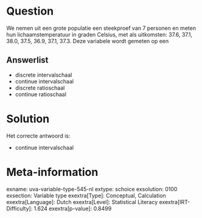 Question
========

We nemen uit een grote populatie een steekproef van 7 personen en meten
hun lichaamstemperatuur in graden Celsius, met als uitkomsten: 37.6,
37.1, 38.0, 37.5, 36.9, 37.1, 37.3. Deze variabele wordt gemeten op een


Answerlist
----------

* discrete intervalschaal
* continue intervalschaal
* discrete ratioschaal
* continue ratioschaal

Solution
========

Het correcte antwoord is: 

* continue intervalschaal

Meta-information
================
exname: uva-variable-type-545-nl
extype: schoice
exsolution: 0100
exsection: Variable type
exextra[Type]: Conceptual, Calculation
exextra[Language]: Dutch
exextra[Level]: Statistical Literacy
exextra[IRT-Difficulty]: 1.624
exextra[p-value]: 0.8499
